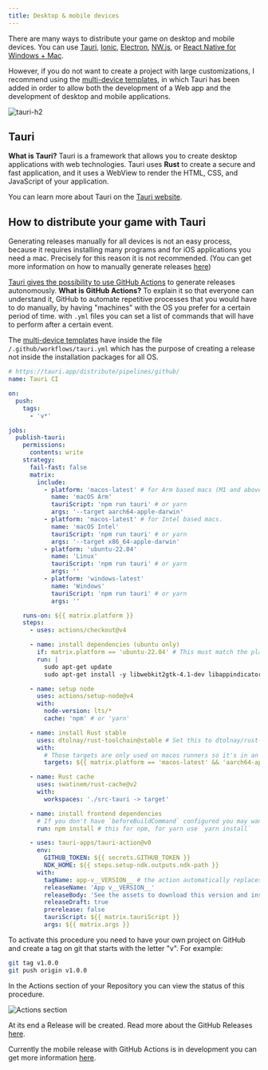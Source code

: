 ```yaml
---
title: Desktop & mobile devices
---
```


There are many ways to distribute your game on desktop and mobile devices. You can use [Tauri](https://v2.tauri.app/), [Ionic](https://ionicframework.com/), [Electron](https://www.electronjs.org/), [NW.js](https://nwjs.io/), or [React Native for Windows + Mac](https://microsoft.github.io/react-native-windows/).

However, if you do not want to create a project with large customizations, I recommend using the [multi-device templates](/start/getting-started#project-initialization), in which Tauri has been added in order to allow both the development of a Web app and the development of desktop and mobile applications.

![tauri-h2](/tauri.svg)

## Tauri

**What is Tauri?** Tauri is a framework that allows you to create desktop applications with web technologies. Tauri uses **Rust** to create a secure and fast application, and it uses a WebView to render the HTML, CSS, and JavaScript of your application.

You can learn more about Tauri on the [Tauri website](https://v2.tauri.app/).

## How to distribute your game with Tauri

Generating releases manually for all devices is not an easy process, because it requires installing many programs and for iOS applications you need a mac. Precisely for this reason it is not recommended. (You can get more information on how to manually generate releases [here](https://v2.tauri.app/distribute/))

[Tauri gives the possibility to use GitHub Actions](https://v2.tauri.app/distribute/pipelines/github/) to generate releases autonomously. **What is GitHub Actions?** To explain it so that everyone can understand it, GitHub to automate repetitive processes that you would have to do manually, by having "machines" with the OS you prefer for a certain period of time. with `.yml` files you can set a list of commands that will have to perform after a certain event.

The [multi-device templates](/start/getting-started#project-initialization) have inside the file `/.github/workflows/tauri.yml` which has the purpose of creating a release not inside the installation packages for all OS.

```yml title=".github/workflows/tauri.yml"
# https://tauri.app/distribute/pipelines/github/
name: Tauri CI

on:
  push:
    tags:
      - 'v*'

jobs:
  publish-tauri:
    permissions:
      contents: write
    strategy:
      fail-fast: false
      matrix:
        include:
          - platform: 'macos-latest' # for Arm based macs (M1 and above).
            name: 'macOS Arm'
            tauriScript: 'npm run tauri' # or yarn
            args: '--target aarch64-apple-darwin'
          - platform: 'macos-latest' # for Intel based macs.
            name: 'macOS Intel'
            tauriScript: 'npm run tauri' # or yarn
            args: '--target x86_64-apple-darwin'
          - platform: 'ubuntu-22.04'
            name: 'Linux'
            tauriScript: 'npm run tauri' # or yarn
            args: ''
          - platform: 'windows-latest'
            name: 'Windows'
            tauriScript: 'npm run tauri' # or yarn
            args: ''

    runs-on: ${{ matrix.platform }}
    steps:
      - uses: actions/checkout@v4

      - name: install dependencies (ubuntu only)
        if: matrix.platform == 'ubuntu-22.04' # This must match the platform value defined above.
        run: |
          sudo apt-get update
          sudo apt-get install -y libwebkit2gtk-4.1-dev libappindicator3-dev librsvg2-dev patchelf

      - name: setup node
        uses: actions/setup-node@v4
        with:
          node-version: lts/*
          cache: 'npm' # or 'yarn'

      - name: install Rust stable
        uses: dtolnay/rust-toolchain@stable # Set this to dtolnay/rust-toolchain@nightly
        with:
          # Those targets are only used on macos runners so it's in an `if` to slightly speed up windows and linux builds.
          targets: ${{ matrix.platform == 'macos-latest' && 'aarch64-apple-darwin,x86_64-apple-darwin' || '' }}

      - name: Rust cache
        uses: swatinem/rust-cache@v2
        with:
          workspaces: './src-tauri -> target'

      - name: install frontend dependencies
        # If you don't have `beforeBuildCommand` configured you may want to build your frontend here too.
        run: npm install # this for npm, for yarn use `yarn install`

      - uses: tauri-apps/tauri-action@v0
        env:
          GITHUB_TOKEN: ${{ secrets.GITHUB_TOKEN }}
          NDK_HOME: ${{ steps.setup-ndk.outputs.ndk-path }}
        with:
          tagName: app-v__VERSION__ # the action automatically replaces \_\_VERSION\_\_ with the app version.
          releaseName: 'App v__VERSION__'
          releaseBody: 'See the assets to download this version and install.'
          releaseDraft: true
          prerelease: false
          tauriScript: ${{ matrix.tauriScript }}
          args: ${{ matrix.args }}
```

To activate this procedure you need to have your own project on GitHub and create a tag on git that starts with the letter "v". For example:

```bash
git tag v1.0.0
git push origin v1.0.0
```

In the Actions section of your Repository you can view the status of this procedure.

![Actions section](https://github.com/user-attachments/assets/b39055a9-02a7-472b-930f-daf0a9c6c78b)

At its end a Release will be created. Read more about the GitHub Releases [here](https://docs.github.com/en/repositories/releasing-projects-on-github/viewing-your-repositorys-releases-and-tags).

Currently the mobile release with GitHub Actions is in development you can get more information [here](https://github.com/tauri-apps/tauri-action/pull/924).
